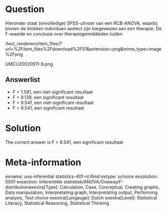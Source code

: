 Question
========

Hieronder staat (onvolledige) SPSS-uitvoer van een RCB-ANOVA, waarbij binnen de blokken individuen aselect zijn toegewezen aan een therapie. De F-waarde en conclusie over therapiegemiddelden luiden 

 /text_renderers/item_files/?url=%2Fitem_files%2Fdownload%2F51&extension=png&mime_type=image%2Fpng 

 UMCU20020511-8.png 

Answerlist
----------
* F = 1.581, een niet-significant resultaat
* F = 8.139, een significant resultaat
* F = 9.541, een niet-significant resultaat
* F = 9.541, een significant resultaat

Solution
========

The correct answer is  F = 9.541, een significant resultaat 

Meta-information
================
exname: uva-inferential statistics-401-nl.Rmd 
extype: schoice 
exsolution: 0001 
exsection: Inferentiële statistiek/ANOVA/Oneway/F-distributionexextra[Type]: Calculation, Case, Conceptual, Creating graphs, Data manipulation, Interpretating graph, Interpretating output, Performing analysis, Test choice 
exextra[Langauge]: Dutch 
exextra[Level]: Statistical Literacy, Statistical Reasoning, Statistical Thinking 
